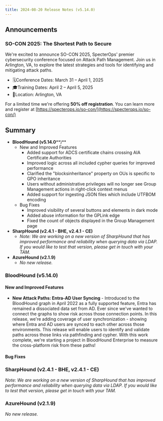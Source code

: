 ```yaml
---
title: 2024-08-20 Release Notes (v5.14.0)
---
```


## Announcements

### SO-CON 2025: The Shortest Path to Secure[](#h_01J56ZW255470FJKTEES17GZEQ)

We're excited to announce SO-CON 2025, SpecterOps' premier cybersecurity conference focused on Attack Path Management. Join us in Arlington, VA, to explore the latest strategies and tools for identifying and mitigating attack paths.

* 🗓️Conference Dates: March 31 – April 1, 2025
* 🎓Training Dates: April 2 – April 5, 2025
* 📍Location: Arlington, VA

For a limited time we're offering **50% off registration**. You can learn more and register at [https://specterops.io/so-con/](https://specterops.io/so-con/)

## Summary

* **BloodHound (v5.14.0****)**
    * New and Improved Features
        * Added support for ADCS certificate chains crossing AIA Certificate Authorities
        * Improved logic across all included cypher queries for improved performance
        * Clarified the "blocksinheritance" property on OUs is specific to GPO inheritance
        * Users without administrative privileges will no longer see Group Management actions in right-click context menus
        * Added support for ingesting JSON files which include UTFBOM encoding
    * Bug Fixes
        * Improved visibility of several buttons and elements in dark mode
        * Added abuse information for the GPLink edge
        * Fixed the count of objects displayed in the Group Management page
* **SharpHound (v2.4.1 - BHE, v2.4.1 - CE)**
    * _Note: We are working on a new version of SharpHound that has improved performance and reliability when querying data via LDAP. If you would like to test that version, please get in touch with your TAM._
* **AzureHound (v2.1.9)**
    * _No new release._

### BloodHound (v5.14.0)

#### New and Improved Features

* **New Attack Paths: Entra-AD User Syncing** \- Introduced to the BloodHound graph in April 2022 as a fully supported feature, Entra has remained a dissociated data set from AD. Ever since we've wanted to connect the graphs to show risk across those connection points. In this release, we're adding coverage of user synchronization - showing where Entra and AD users are synced to each other across those environments. This release will enable users to identify and validate paths across those links via pathfinding and cypher. With this work complete, we're starting a project in BloodHound Enterprise to measure the cross-platform risk from these paths!

#### Bug Fixes

### SharpHound (v2.4.1 - BHE, v2.4.1 - CE)


_Note: We are working on a new version of SharpHound that has improved performance and reliability when querying data via LDAP. If you would like to test that version, please get in touch with your TAM._

### AzureHound (v2.1.9)
_No new release._


